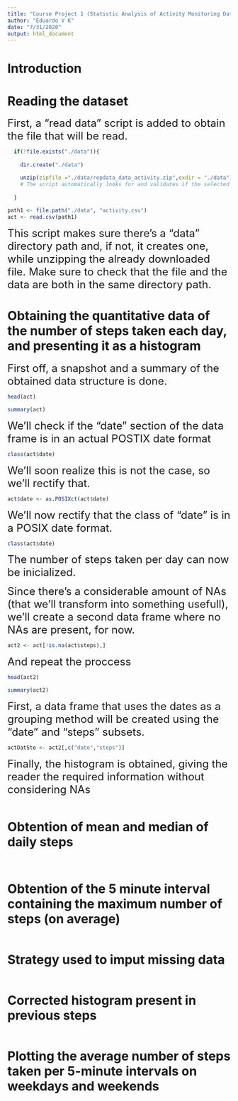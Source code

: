 ```yaml
---
title: "Course Project 1 (Statistic Analysis of Activity Monitoring Data)"
author: "Eduardo V K"
date: "7/31/2020"
output: html_document
---
```


# Introduction

# Reading the dataset



<font size="5">First, a "read data" script is added to obtain the file that will be read.</font>

```r

  if(!file.exists("./data")){
    
    dir.create("./data")

    unzip(zipfile ="./data/repdata_data_activity.zip",exdir = "./data")
    # The script automatically looks for and validates if the selected directory for the file is in the computer. If it is not, it's added, along with the file
    
  }
  
path1 <- file.path("./data", "activity.csv")
act <- read.csv(path1)

```


<font size="5">This script makes sure there's a "data" directory path and, if not, it creates one, while unzipping the already downloaded file.
Make sure to check that the file and the data are both in the same directory path.</font>


# Obtaining the quantitative data of the number of steps taken each day, and presenting it as a histogram

<font size="5">First off, a snapshot and a summary of the obtained data structure is done.</font>

```r
head(act)

summary(act)

```

<font size="5">We'll check if the "date" section of the data frame is in an actual POSTIX date format</font>
``` r

class(act$date)

```

<font size="5">We'll soon realize this is not the case, so we'll rectify that.</font>

``` r

act$date <- as.POSIXct(act$date)

```


<font size="5">We'll now rectify that the class of "date" is in a POSIX date format.</font>

``` r

class(act$date)

```
<font size="5">The number of steps taken per day can now be inicialized.</font>


<font size="5">Since there's a considerable amount of NAs (that we'll transform into something usefull), we'll create a second data frame where no NAs are present, for now.</font>

```r

act2 <- act[!is.na(act$steps),]


```

<font size="5">And repeat the proccess</font>

```r

head(act2)

```

```r
summary(act2)

```


<font size="5">First, a data frame that uses the dates as a grouping method will be created using the "date" and "steps" subsets.</font>

``` r

actDatSte <- act2[,c("date","steps")]

```



<font size = "5">Finally, the histogram is obtained, giving the reader the required information without considering NAs</font>

```r



```


# Obtention of mean and median of daily steps

```r

```

```r

```

# Obtention of the 5 minute interval containing the maximum number of steps (on average)

```r

```

# Strategy used to imput missing data

```r

```

# Corrected histogram present in previous steps

```r

```

# Plotting the average number of steps taken per 5-minute intervals on weekdays and weekends

```r

```

```r

```
